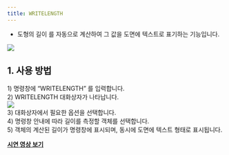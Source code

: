 ```yaml
---
title: WRITELENGTH
---
```



[image1]: ../../../../../assets/images/commands/writelength/image1.png
[image2]: ../../../../../assets/images/commands/writelength/image2.png

* 도형의 길이 를 자동으로 계산하여 그 값을 도면에 텍스트로 표기하는 기능입니다.

![][image1]

## **1\. 사용 방법**

1\) 명령창에 “WRITELENGTH” 를 입력합니다.  
2\) WRITELENGTH 대화상자가 나타납니다.  
![][image2]  
3\) 대화상자에서 필요한 옵션을 선택합니다.  
4\) 명령창 안내에 따라 길이를 측정할 객체를 선택합니다.  
5\) 객체의 계산된 길이가 명령창에 표시되며, 동시에 도면에 텍스트 형태로 표시됩니다.

[**<Icon name="youtube" class="emoji"/> 시연 영상 보기**]()

